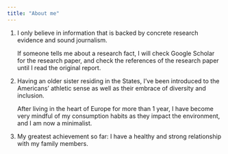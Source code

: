 ```yaml
---
title: "About me"
---
```


1.  I only believe in information that is backed by concrete research evidence and sound journalism.

    If someone tells me about a research fact, I will check Google Scholar for the research paper, and check the references of the research paper until I read the original report.

2.  Having an older sister residing in the States, I've been introduced to the Americans' athletic sense as well as their embrace of diversity and inclusion.

    After living in the heart of Europe for more than 1 year, I have become very mindful of my consumption habits as they impact the environment, and I am now a minimalist.

3.  My greatest achievement so far: I have a healthy and strong relationship with my family members.
